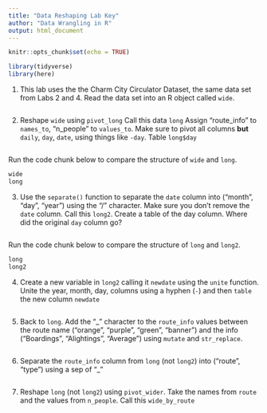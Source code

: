 ```yaml
---
title: "Data Reshaping Lab Key"
author: "Data Wrangling in R"
output: html_document
---
```


```r
knitr::opts_chunk$set(echo = TRUE)
```

```r
library(tidyverse)
library(here)
```

1.  This lab uses the the Charm City Circulator Dataset, the same data set from Labs 2 and 4. Read the data set into an R object called `wide`.

```r

```

2.  Reshape `wide` using `pivot_long` Call this data `long` Assign "route_info" to `names_to`, "n_people" to `values_to`. Make sure to pivot all columns **but** `daily`, `day`, `date`, using things like `-day`. Table `long$day`

```r

```

Run the code chunk below to compare the structure of `wide` and `long`.

```r
wide
long
```

3.  Use the `separate()` function to separate the `date` column into ("month", "day", "year") using the "/" character. Make sure you don't remove the `date` column. Call this `long2`. Create a table of the day column. Where did the original `day` column go?

```r


```

Run the code chunk below to compare the structure of `long` and `long2`.

```r
long
long2
```

4.  Create a new variable in `long2` calling it `newdate` using the `unite` function. Unite the year, month, day, columns using a hyphen (`-`) and then `table` the new column `newdate`

```r

```

5.  Back to `long`. Add the "\_" character to the `route_info` values between the route name ("orange", "purple", "green", "banner") and the info ("Boardings", "Alightings", "Average") using `mutate` and `str_replace`.

```r

```

6.  Separate the `route_info` column from `long` (not `long2`) into ("route", "type") using a sep of "\_"

```r

```

7.  Reshape `long` (not `long2`) using `pivot_wider`. Take the names from `route` and the values from `n_people`. Call this `wide_by_route`

```r

```
